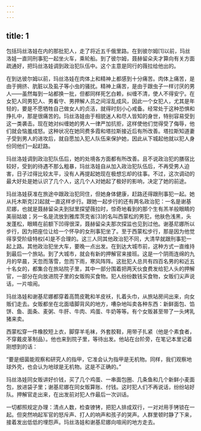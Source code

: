 ```yaml
---
---
---
```

title: 1
---




包括玛丝洛娃在内的那批犯人，走了将近五千俄里路。在到彼尔姆[1]以前，玛丝洛娃一直同刑事犯一起坐火车，乘轮船。到了彼尔姆，聂赫留朵夫才算向有关方面疏通好，把玛丝洛娃调到政治犯队伍中。这个主意是同行的薇拉给他出的。

在到达彼尔姆以前，玛丝洛娃在肉体上和精神上都感到十分痛苦。肉体上痛苦，是由于拥挤、肮脏以及虱子等小虫的骚扰。精神上痛苦，是由于跟虫子一样讨厌的男人——虽然每到一站都换一批，但都同样死乞白赖，纠缠不清，使人不得安宁。在女犯人同男犯人、男看守、男押解人员之间淫乱成风，因此一个女犯人，尤其是年轻的，要是不愿牺牲自己做女人的贞洁，就得时刻小心戒备。经常处于这种恐惧和挣扎中，那是很痛苦的。玛丝洛娃由于相貌迷人和尽人皆知的身世，特别容易受到这一类袭击。现在她对纠缠她的男人一律严加抗拒，这样使他们觉得受了侮辱，他们就会恼羞成怒。这种状况在她同费多霞和塔拉斯接近后有所改善。塔拉斯知道妻子受到男人的进攻后，就自愿加入犯人队伍来保护她，因此从下城起他就以犯人身份同他们一起赶路。

玛丝洛娃调到政治犯队伍后，她的处境各方面都有所改善。且不说政治犯的膳宿比较好，受到的待遇不那么粗暴，玛丝洛娃自从加入政治犯队伍后，不再受男人迫害，日子过得比较太平，没有人再提起她现在极想忘却的往事。不过，这次调动的最大好处是她认识了几个人，这几个人对她起了极好的影响，决定了她的前途。

玛丝洛娃获准在旅途中跟政治犯同住，但她身体健康，赶路还得跟刑事犯一起。她从托木斯克[2]起就一直这样步行。跟她一起步行的还有两名政治犯：一名是谢基尼娜，也就是聂赫留朵夫到狱里探望薇拉时，惊奇地看到的那个生有羔羊般眼睛的美丽姑娘；另一名是流放到雅库茨克省[3]的名叫西蒙松的男犯，他肤色浅黑，头发蓬松，眼睛在前额下凹得很深，聂赫留朵夫那次探监也见到过他。谢基尼娜所以步行，因为把座位让给一个怀孕的女刑事犯坐了。至于西蒙松步行，那是因为他觉得享受阶级特权[4]是不合理的。这三人同其他政治犯不同，大清早就跟刑事犯一起上路。其他政治犯坐大车，要晚一点出发。在到达大城市前，这种方式一直维持到最后一个旅站。到了大城市，就会有新的押解官来接班。这是一个阴雨连绵的九月的早晨，天忽而落雪，忽而下雨，寒风阵阵。这批犯人总共有四百名男的和近五十名女的，都集合在旅站院子里，其中一部分围着把两天伙食费发给犯人头的押解官，一部分在向放进院子里的女贩购买食物。犯人纷纷数钱买食物，女贩们尖声说话，一片喧闹。

玛丝洛娃和谢基尼娜都穿着高筒皮靴和羊皮袄，扎着头巾，从旅站房间出来，向女贩们走去。女贩都坐在北面墙脚背风的地方，嘈杂地叫卖各种东西：新鲜面包、馅饼、鱼、面条、麦粥、牛肝、牛肉、鸡蛋、牛奶等等。有个女贩甚至带了一头烤乳猪来卖。

西蒙松穿一件橡胶短上衣，脚穿羊毛袜，外套胶鞋，用带子扎紧（他是个素食者，不穿戴皮革制品）。他也来到院子里，等待出发。他站在台阶旁，在笔记本里记着刚想到的话：

“要是细菌能观察和研究人的指甲，它准会认为指甲是无机物。同样，我们观察地球外壳，也会认为地球是无机物。这是不正确的。”

玛丝洛娃同女贩讲好价钱，买了几个鸡蛋、一串面包圈、几条鱼和几个新鲜小麦面包，放进袋子里；谢基尼娜在同女贩算账、付钱。这时犯人们不再说话，纷纷站好队。押解官走出来，在出发前对犯人作最后一次训话。

一切都照规定办理：清点人数，检查镣铐，把犯人排成双行，一对对用手铐锁在一起。但突然响起军官的怒斥声、打人的响声和孩子的哭声。人群里顿时静了下来，接着发出低低的埋怨声。玛丝洛娃和谢基尼娜向喧闹的地方走去。